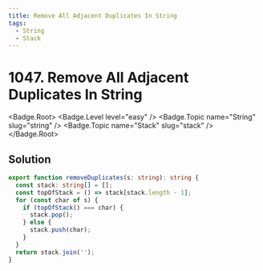 ```yaml
---
title: Remove All Adjacent Duplicates In String
tags:
  - String
  - Stack
---
```


# 1047. Remove All Adjacent Duplicates In String

<Badge.Root>
  <Badge.Level level="easy" />
  <Badge.Topic name="String" slug="string" />
  <Badge.Topic name="Stack" slug="stack" />
</Badge.Root>

## Solution

```typescript filename="solution.ts" copy
export function removeDuplicates(s: string): string {
  const stack: string[] = [];
  const topOfStack = () => stack[stack.length - 1];
  for (const char of s) {
    if (topOfStack() === char) {
      stack.pop();
    } else {
      stack.push(char);
    }
  }
  return stack.join('');
}
```

<ProblemLink
  codingSite="leetcode"
  href="https://leetcode.com/problems/remove-all-adjacent-duplicates-in-string/"
  title="Remove All Adjacent Duplicates In String"
/>
